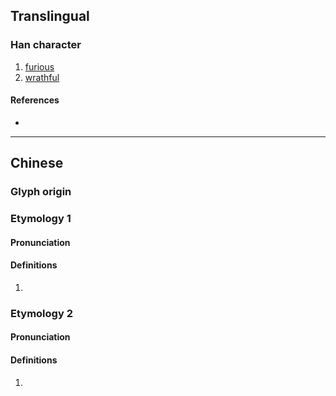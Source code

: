 {{character info/new}}
==Translingual==

===Han character===
{{Han char|rn=76|rad=欠|as=13|sn=17|four=67180|canj=WINO|ids=⿰蜀欠}}

# [[furious]]
# [[wrathful]]

====References====
* {{Han ref|kx=0572.300|dkj=16217|dj=0960.260|hdz=32152.090|uh=6B5C|ud=27484|bh=C0D3|bd=49363}}

----

==Chinese==
{{zh-forms}}

===Glyph origin===
{{Han etym}}

===Etymology 1===

====Pronunciation====
{{zh-pron
|m=chù
|c=cuk1
|mc=2
|oc=2
|ma=
|cat=a
}}

====Definitions====
{{zh-hanzi}}

# {{rfdef|lang=zh}}

===Etymology 2===

====Pronunciation====
{{zh-pron
|m=cǎn
|c=
|mc=1
|oc=1
|ma=
|cat=n
}}

====Definitions====
{{zh-hanzi}}

# {{rfdef|lang=zh}}
